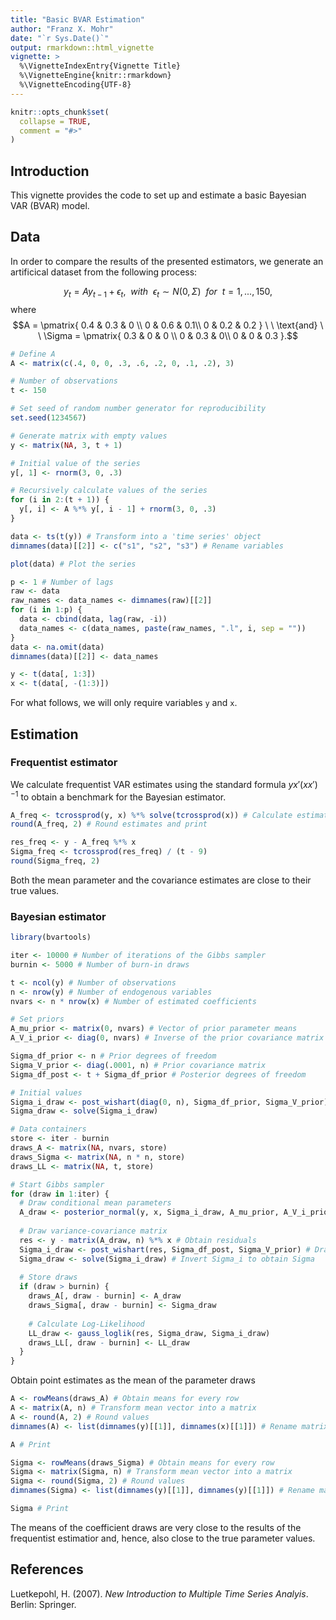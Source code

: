 ```yaml
---
title: "Basic BVAR Estimation"
author: "Franz X. Mohr"
date: "`r Sys.Date()`"
output: rmarkdown::html_vignette
vignette: >
  %\VignetteIndexEntry{Vignette Title}
  %\VignetteEngine{knitr::rmarkdown}
  %\VignetteEncoding{UTF-8}
---
```


```r
knitr::opts_chunk$set(
  collapse = TRUE,
  comment = "#>"
)
```

## Introduction

This vignette provides the code to set up and estimate a basic Bayesian VAR (BVAR) model.

## Data

In order to compare the results of the presented estimators, we generate an artificical dataset from the following process:

$$y_t = A y_{t-1} + \epsilon_t, \ \  with \ \ \epsilon_t \sim N(0, \Sigma) \ \ for \ \ t=1,...,150,$$
where
$$A = \pmatrix{
0.4 & 0.3 & 0 \\
0 & 0.6 & 0.1\\
0 & 0.2 & 0.2
} \ \ \text{and} \ \ \Sigma = \pmatrix{
0.3 & 0 & 0 \\
0 & 0.3 & 0\\
0 & 0 & 0.3
}.$$

```r
# Define A
A <- matrix(c(.4, 0, 0, .3, .6, .2, 0, .1, .2), 3)

# Number of observations
t <- 150

# Set seed of random number generator for reproducibility
set.seed(1234567)

# Generate matrix with empty values
y <- matrix(NA, 3, t + 1)

# Initial value of the series
y[, 1] <- rnorm(3, 0, .3)

# Recursively calculate values of the series
for (i in 2:(t + 1)) {
  y[, i] <- A %*% y[, i - 1] + rnorm(3, 0, .3)
}

data <- ts(t(y)) # Transform into a 'time series' object
dimnames(data)[[2]] <- c("s1", "s2", "s3") # Rename variables

plot(data) # Plot the series
```



```r
p <- 1 # Number of lags
raw <- data
raw_names <- data_names <- dimnames(raw)[[2]]
for (i in 1:p) {
  data <- cbind(data, lag(raw, -i))
  data_names <- c(data_names, paste(raw_names, ".l", i, sep = ""))
}
data <- na.omit(data)
dimnames(data)[[2]] <- data_names

y <- t(data[, 1:3])
x <- t(data[, -(1:3)])
```

For what follows, we will only require variables `y` and `x`.

## Estimation

### Frequentist estimator

We calculate frequentist VAR estimates using the standard formula $y x' (x x')^{-1}$ to obtain a benchmark for the Bayesian estimator.

```r
A_freq <- tcrossprod(y, x) %*% solve(tcrossprod(x)) # Calculate estimates
round(A_freq, 2) # Round estimates and print
```

```r
res_freq <- y - A_freq %*% x
Sigma_freq <- tcrossprod(res_freq) / (t - 9)
round(Sigma_freq, 2)
```

Both the mean parameter and the covariance estimates are close to their true values.

### Bayesian estimator

```r
library(bvartools)
```

```r
iter <- 10000 # Number of iterations of the Gibbs sampler
burnin <- 5000 # Number of burn-in draws

t <- ncol(y) # Number of observations
n <- nrow(y) # Number of endogenous variables
nvars <- n * nrow(x) # Number of estimated coefficients

# Set priors
A_mu_prior <- matrix(0, nvars) # Vector of prior parameter means
A_V_i_prior <- diag(0, nvars) # Inverse of the prior covariance matrix

Sigma_df_prior <- n # Prior degrees of freedom
Sigma_V_prior <- diag(.0001, n) # Prior covariance matrix
Sigma_df_post <- t + Sigma_df_prior # Posterior degrees of freedom

# Initial values
Sigma_i_draw <- post_wishart(diag(0, n), Sigma_df_prior, Sigma_V_prior)
Sigma_draw <- solve(Sigma_i_draw)

# Data containers
store <- iter - burnin
draws_A <- matrix(NA, nvars, store)
draws_Sigma <- matrix(NA, n * n, store)
draws_LL <- matrix(NA, t, store)

# Start Gibbs sampler
for (draw in 1:iter) {
  # Draw conditional mean parameters
  A_draw <- posterior_normal(y, x, Sigma_i_draw, A_mu_prior, A_V_i_prior)
  
  # Draw variance-covariance matrix
  res <- y - matrix(A_draw, n) %*% x # Obtain residuals
  Sigma_i_draw <- post_wishart(res, Sigma_df_post, Sigma_V_prior) # Draw inverse Wishart
  Sigma_draw <- solve(Sigma_i_draw) # Invert Sigma_i to obtain Sigma
  
  # Store draws
  if (draw > burnin) {
    draws_A[, draw - burnin] <- A_draw
    draws_Sigma[, draw - burnin] <- Sigma_draw
    
    # Calculate Log-Likelihood
    LL_draw <- gauss_loglik(res, Sigma_draw, Sigma_i_draw)
    draws_LL[, draw - burnin] <- LL_draw
  }
}
```

Obtain point estimates as the mean of the parameter draws

```r
A <- rowMeans(draws_A) # Obtain means for every row
A <- matrix(A, n) # Transform mean vector into a matrix
A <- round(A, 2) # Round values
dimnames(A) <- list(dimnames(y)[[1]], dimnames(x)[[1]]) # Rename matrix dimensions

A # Print
```

```r
Sigma <- rowMeans(draws_Sigma) # Obtain means for every row
Sigma <- matrix(Sigma, n) # Transform mean vector into a matrix
Sigma <- round(Sigma, 2) # Round values
dimnames(Sigma) <- list(dimnames(y)[[1]], dimnames(y)[[1]]) # Rename matrix dimensions

Sigma # Print
```

The means of the coefficient draws are very close to the results of the frequentist estimatior and, hence, also close to the true parameter values.

## References

Luetkepohl, H. (2007). *New Introduction to Multiple Time Series Analyis*. Berlin: Springer.